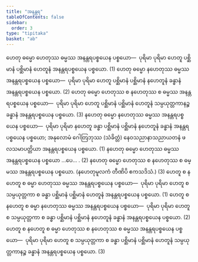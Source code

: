 ```yaml
---
title: "အနန္တရ"
tableOfContents: false
sidebar:
  order: 3
type: "tipitaka"
basket: "ab"
---
```



<DynamicBreadcrumb />

<Division number="24">

<Paragraph number="62">
ဟေတု ဓမ္မော ဟေတုဿ ဓမ္မဿ အနန္တရပစ္စယေန ပစ္စယော—  ပုရိမာ ပုရိမာ ဟေတူ ပစ္ဆိမာနံ ပစ္ဆိမာနံ ဟေတူနံ အနန္တရပစ္စယေန ပစ္စယော. (1)
</Paragraph>

<Paragraph number="63">
ဟေတု ဓမ္မော နဟေတုဿ ဓမ္မဿ အနန္တရပစ္စယေန ပစ္စယော—  ပုရိမာ ပုရိမာ ဟေတူ ပစ္ဆိမာနံ ပစ္ဆိမာနံ နဟေတူနံ ခန္ဓာနံ အနန္တရပစ္စယေန ပစ္စယော. (2)
</Paragraph>

<Paragraph number="64">
ဟေတု ဓမ္မော ဟေတုဿ စ နဟေတုဿ စ ဓမ္မဿ အနန္တရပစ္စယေန ပစ္စယော—  ပုရိမာ ပုရိမာ ဟေတူ ပစ္ဆိမာနံ ပစ္ဆိမာနံ ဟေတူနံ သမ္ပယုတ္တကာနဉ္စ ခန္ဓာနံ အနန္တရပစ္စယေန ပစ္စယော. (3)
</Paragraph>

</Division>
<Division number="25">

<Paragraph number="65">
နဟေတု ဓမ္မော နဟေတုဿ ဓမ္မဿ အနန္တရပစ္စယေန ပစ္စယော—  ပုရိမာ ပုရိမာ နဟေတူ ခန္ဓာ ပစ္ဆိမာနံ ပစ္ဆိမာနံ နဟေတူနံ ခန္ဓာနံ အနန္တရပစ္စယေန ပစ္စယော; အနုလောမံ ဂေါတြဘုဿ (သံခိတ္တံ) နေဝသညာနာသညာယတနံ ဖလသမာပတ္တိယာ အနန္တရပစ္စယေန ပစ္စယော. (1)
</Paragraph>

<Paragraph number="66">
နဟေတု ဓမ္မော ဟေတုဿ ဓမ္မဿ အနန္တရပစ္စယေန ပစ္စယော …ပေ… . (2)
</Paragraph>

<Paragraph number="67">
နဟေတု ဓမ္မော ဟေတုဿ စ နဟေတုဿ စ ဓမ္မဿ အနန္တရပစ္စယေန ပစ္စယော. (နဟေတုမူလကံ တီဏိပိ ဧကသဒိသံ.) (3)
</Paragraph>

</Division>
<Division number="26">

<Paragraph number="68">
ဟေတူ စ နဟေတူ စ ဓမ္မာ ဟေတုဿ ဓမ္မဿ အနန္တရပစ္စယေန ပစ္စယော—  ပုရိမာ ပုရိမာ ဟေတူ စ သမ္ပယုတ္တကာ စ ခန္ဓာ ပစ္ဆိမာနံ ပစ္ဆိမာနံ ဟေတူနံ အနန္တရပစ္စယေန ပစ္စယော. (1)
</Paragraph>

<Paragraph number="69">
ဟေတူ စ နဟေတူ စ ဓမ္မာ နဟေတုဿ ဓမ္မဿ အနန္တရပစ္စယေန ပစ္စယော—  ပုရိမာ ပုရိမာ ဟေတူ စ သမ္ပယုတ္တကာ စ ခန္ဓာ ပစ္ဆိမာနံ ပစ္ဆိမာနံ နဟေတူနံ ခန္ဓာနံ အနန္တရပစ္စယေန ပစ္စယော. (2)
</Paragraph>

<Paragraph number="70">
ဟေတူ စ နဟေတူ စ ဓမ္မာ ဟေတုဿ စ နဟေတုဿ စ ဓမ္မဿ အနန္တရပစ္စယေန ပစ္စယော—  ပုရိမာ ပုရိမာ ဟေတူ စ သမ္ပယုတ္တကာ စ ခန္ဓာ ပစ္ဆိမာနံ ပစ္ဆိမာနံ ဟေတူနံ သမ္ပယုတ္တကာနဉ္စ ခန္ဓာနံ အနန္တရပစ္စယေန ပစ္စယော. (3)
</Paragraph>
</Division>